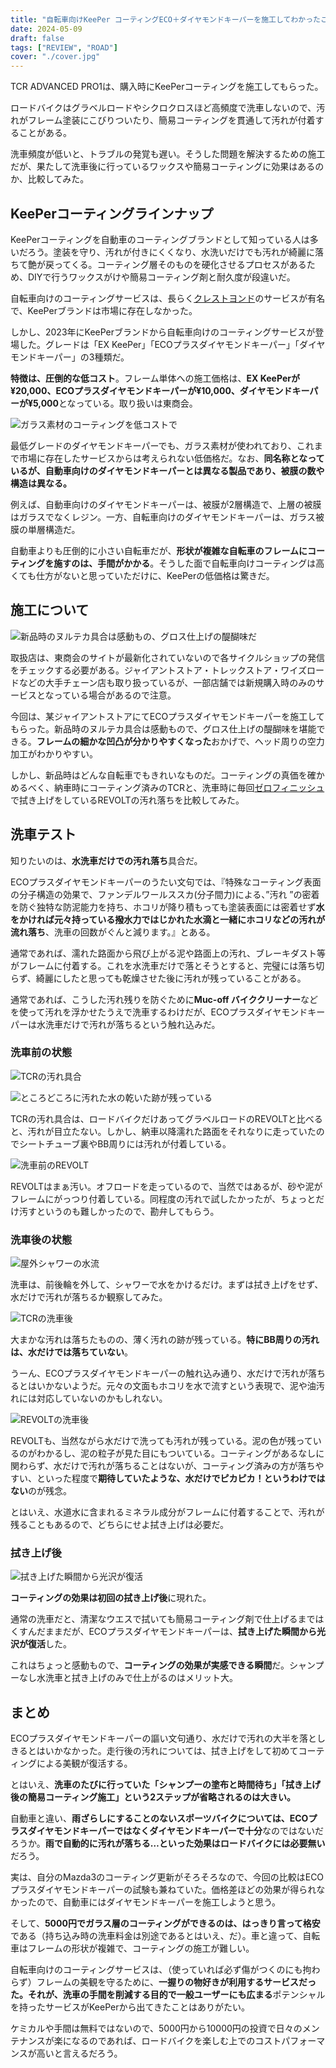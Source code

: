 ```yaml
---
title: "自転車向けKeePer コーティングECO＋ダイヤモンドキーパーを施工してわかったこと"
date: 2024-05-09
draft: false
tags: ["REVIEW", "ROAD"]
cover: "./cover.jpg"
---
```


TCR ADVANCED PRO1は、購入時にKeePerコーティングを施工してもらった。

ロードバイクはグラベルロードやシクロクロスほど高頻度で洗車しないので、汚れがフレーム塗装にこびりついたり、簡易コーティングを貫通して汚れが付着することがある。

洗車頻度が低いと、トラブルの発覚も遅い。そうした問題を解決するための施工だが、果たして洗車後に行っているワックスや簡易コーティングに効果はあるのか、比較してみた。

<LinkCard url="https://blog.gensobunya.net/post/2024/04/25-tcr-advanced-pro-105-di2/" />

## KeePerコーティングラインナップ

KeePerコーティングを自動車のコーティングブランドとして知っている人は多いだろう。塗装を守り、汚れが付きにくくなり、水洗いだけでも汚れが綺麗に落ちて艶が戻ってくる。コーティング層そのものを硬化させるプロセスがあるため、DIYで行うワックスがけや簡易コーティング剤と耐久度が段違いだ。

自転車向けのコーティングサービスは、長らく[クレストヨンド](https://4-crest.com/)のサービスが有名で、KeePerブランドは市場に存在しなかった。

しかし、2023年にKeePerブランドから自転車向けのコーティングサービスが登場した。グレードは「EX KeePer」「ECOプラスダイヤモンドキーパー」「ダイヤモンドキーパー」の3種類だ。

**特徴は、圧倒的な低コスト**。フレーム単体への施工価格は、**EX KeePerが¥20,000、ECOプラスダイヤモンドキーパーが¥10,000、ダイヤモンドキーパーが¥5,000**となっている。取り扱いは東商会。

<LinkCard url="https://www.cyclesports.jp/news/new-product/91565/attachment/91567/" />

![ガラス素材のコーティングを低コストで](./diamond_keeper.png)

最低グレードのダイヤモンドキーパーでも、ガラス素材が使われており、これまで市場に存在したサービスからは考えられない低価格だ。なお、**同名称となっているが、自動車向けのダイヤモンドキーパーとは異なる製品であり、被膜の数や構造は異なる。**

例えば、自動車向けのダイヤモンドキーパーは、被膜が2層構造で、上層の被膜はガラスでなくレジン。一方、自転車向けのダイヤモンドキーパーは、ガラス被膜の単層構造だ。

自動車よりも圧倒的に小さい自転車だが、**形状が複雑な自転車のフレームにコーティングを施すのは、手間がかかる**。そうした面で自転車向けコーティングは高くても仕方がないと思っていただけに、KeePerの低価格は驚きだ。

## 施工について

![新品時のヌルテカ具合は感動もの、グロス仕上げの醍醐味だ](./keeper.jpg)

取扱店は、東商会のサイトが最新化されていないので各サイクルショップの発信をチェックする必要がある。ジャイアントストア・トレックストア・ワイズロードなどの大手チェーン店も取り扱っているが、一部店舗では新規購入時のみのサービスとなっている場合があるので注意。

今回は、某ジャイアントストアにてECOプラスダイヤモンドキーパーを施工してもらった。新品時のヌルテカ具合は感動もので、グロス仕上げの醍醐味を堪能できる。**フレームの細かな凹凸が分かりやすくなった**おかげで、ヘッド周りの空力加工がわかりやすい。

しかし、新品時はどんな自転車でもきれいなものだ。コーティングの真価を確かめるべく、納車時にコーティング済みのTCRと、洗車時に毎回[ゼロフィニッシュ](https://amzn.to/4bkwxca)で拭き上げをしているREVOLTの汚れ落ちを比較してみた。

<Amzn asin="B07J24VKF1" />

## 洗車テスト

知りたいのは、**水洗車だけでの汚れ落ち**具合だ。

ECOプラスダイヤモンドキーパーのうたい文句では、『特殊なコーティング表面の分子構造の効果で、ファンデルワールススカ(分子間力)による、”汚れ ”の密着を防ぐ独特な防泥能力を持ち、ホコリが降り積もっても塗装表面には密着せず**水をかければ元々持っている撥水力ではじかれた水滴と一緒にホコリなどの汚れが流れ落ち**、洗車の回数がぐんと減ります。』とある。

通常であれば、濡れた路面から飛び上がる泥や路面上の汚れ、ブレーキダスト等がフレームに付着する。これを水洗車だけで落とそうとすると、完璧には落ち切らず、綺麗にしたと思っても乾燥させた後に汚れが残っていることがある。

通常であれば、こうした汚れ残りを防ぐために**Muc-off バイククリーナー**などを使って汚れを浮かせたうえで洗車するわけだが、ECOプラスダイヤモンドキーパーは水洗車だけで汚れが落ちるという触れ込みだ。

### 洗車前の状態

![TCRの汚れ具合](./coated-prev1.jpg)

![ところどころに汚れた水の乾いた跡が残っている](./coated-prev2.jpg)

TCRの汚れ具合は、ロードバイクだけあってグラベルロードのREVOLTと比べると、汚れが目立たない。しかし、納車以降濡れた路面をそれなりに走っていたのでシートチューブ裏やBB周りには汚れが付着している。

![洗車前のREVOLT](./no-coat-prev.jpg)

REVOLTはまぁ汚い。オフロードを走っているので、当然ではあるが、砂や泥がフレームにがっつり付着している。同程度の汚れで試したかったが、ちょっとだけ汚すというのも難しかったので、勘弁してもらう。

### 洗車後の状態

![屋外シャワーの水流](./washing.jpg)

洗車は、前後輪を外して、シャワーで水をかけるだけ。まずは拭き上げをせず、水だけで汚れが落ちるか観察してみた。

![TCRの洗車後](./coated-washed.jpg)

大まかな汚れは落ちたものの、薄く汚れの跡が残っている。**特にBB周りの汚れは、水だけでは落ちていない**。

うーん、ECOプラスダイヤモンドキーパーの触れ込み通り、水だけで汚れが落ちるとはいかないようだ。元々の文面もホコリを水で流すという表現で、泥や油汚れには対応していないのかもしれない。

![REVOLTの洗車後](./no-coat-after.jpg)

REVOLTも、当然ながら水だけで洗っても汚れが残っている。泥の色が残っているのがわかるし、泥の粒子が見た目にもついている。コーティングがあるなしに関わらず、水だけで汚れが落ちることはないが、コーティング済みの方が落ちやすい、といった程度で**期待していたような、水だけでピカピカ！というわけではない**のが残念。

とはいえ、水道水に含まれるミネラル成分がフレームに付着することで、汚れが残ることもあるので、どちらにせよ拭き上げは必要だ。

### 拭き上げ後

![拭き上げた瞬間から光沢が復活](./coated-after-wiped.jpg)

**コーティングの効果は初回の拭き上げ後**に現れた。

通常の洗車だと、清潔なウエスで拭いても簡易コーティング剤で仕上げるまではくすんだままだが、ECOプラスダイヤモンドキーパーは、**拭き上げた瞬間から光沢が復活**した。

これはちょっと感動もので、**コーティングの効果が実感できる瞬間**だ。シャンプーなし水洗車と拭き上げのみで仕上がるのはメリット大。

## まとめ

ECOプラスダイヤモンドキーパーの謳い文句通り、水だけで汚れの大半を落としきるとはいかなかった。走行後の汚れについては、拭き上げをして初めてコーティングによる美観が復活する。

とはいえ、**洗車のたびに行っていた「シャンプーの塗布と時間待ち」「拭き上げ後の簡易コーティング施工」という2ステップが省略されるのは大きい。**

自動車と違い、**雨ざらしにすることのないスポーツバイクについては、ECOプラスダイヤモンドキーパーではなくダイヤモンドキーパーで十分**なのではないだろうか。**雨で自動的に汚れが落ちる…といった効果はロードバイクには必要無い**だろう。

実は、自分のMazda3のコーティング更新がそろそろなので、今回の比較はECOプラスダイヤモンドキーパーの試験も兼ねていた。価格差ほどの効果が得られなかったので、自動車にはダイヤモンドキーパーを施工しようと思う。

そして、**5000円でガラス層のコーティングができるのは、はっきり言って格安**である（持ち込み時の洗車料金は別途であるとはいえ、だ）。車と違って、自転車はフレームの形状が複雑で、コーティングの施工が難しい。

自転車向けのコーティングサービスは、（使っていれば必ず傷がつくのにも拘わらず）フレームの美観を守るために、**一握りの物好きが利用するサービスだった。それが、洗車の手間を削減する目的で一般ユーザーにも広まる**ポテンシャルを持ったサービスがKeePerから出てきたことはありがたい。

ケミカルや手間は無料ではないので、5000円から10000円の投資で日々のメンテナンスが楽になるのであれば、ロードバイクを楽しむ上でのコストパフォーマンスが高いと言えるだろう。
